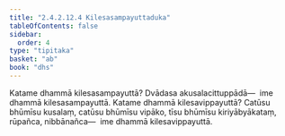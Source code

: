 ```yaml
---
title: "2.4.2.12.4 Kilesasampayuttaduka"
tableOfContents: false
sidebar:
  order: 4
type: "tipitaka"
basket: "ab"
book: "dhs"
---
```



<DynamicBreadcrumb />

<Division number="1571" book="dhs">

<Paragraph number="2282" book="dhs">
Katame dhammā kilesasampayuttā? Dvādasa akusalacittuppādā—  ime dhammā kilesasampayuttā.
</Paragraph>

</Division>
<Division number="1572" book="dhs">

<Paragraph number="2283" book="dhs">
Katame dhammā kilesavippayuttā? Catūsu bhūmīsu kusalaṃ, catūsu bhūmīsu vipāko, tīsu bhūmīsu kiriyābyākataṃ, rūpañca, nibbānañca—  ime dhammā kilesavippayuttā.
</Paragraph>
</Division>